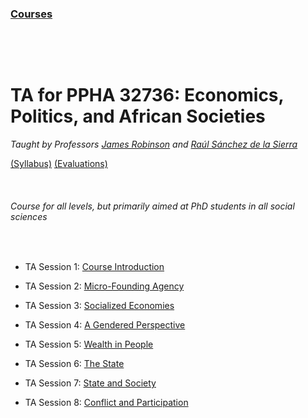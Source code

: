 ### [Courses](index.html)

  &nbsp; 

  &nbsp; 


# TA for PPHA 32736: Economics, Politics, and African Societies

_Taught by Professors [James Robinson](https://voices.uchicago.edu/jamesrobinson/) and [Raúl Sánchez de la Sierra](https://raulsanchezdelasierra.com)_

[(Syllabus)](files/peassyll.pdf) [(Evaluations)](files/peaseval.pdf) 

  &nbsp; 

###### Course for all levels, but primarily aimed at PhD students in all social sciences 
  
  &nbsp; 

- TA Session 1: [Course Introduction](https://github.com/vincentanutama/african-development/blob/main/PEAS-TA01.pdf)

- TA Session 2: [Micro-Founding Agency](https://github.com/vincentanutama/african-development/blob/main/PEAS-TA02.pdf)

- TA Session 3: [Socialized Economies](https://github.com/vincentanutama/african-development/blob/main/PEAS-TA03.pdf)

- TA Session 4: [A Gendered Perspective](https://github.com/vincentanutama/african-development/blob/main/PEAS-TA04.pdf)

- TA Session 5: [Wealth in People](https://github.com/vincentanutama/african-development/blob/main/PEAS-TA05.pdf)

- TA Session 6: [The State](https://github.com/vincentanutama/african-development/blob/main/PEAS-TA06.pdf)

- TA Session 7: [State and Society](https://github.com/vincentanutama/african-development/blob/main/PEAS-TA07.pdf)

- TA Session 8: [Conflict and Participation](https://github.com/vincentanutama/african-development/blob/main/PEAS-TA08.pdf)

  &nbsp; 

